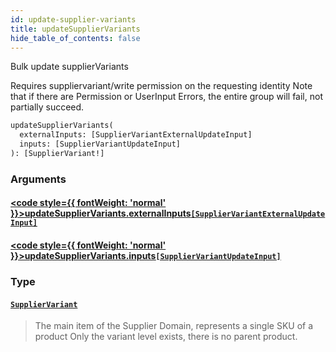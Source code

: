 ```yaml
---
id: update-supplier-variants
title: updateSupplierVariants
hide_table_of_contents: false
---
```








Bulk update supplierVariants

Requires suppliervariant/write permission on the requesting identity
Note that if there are Permission or UserInput Errors, the entire group will fail, not partially succeed.

```graphql
updateSupplierVariants(
  externalInputs: [SupplierVariantExternalUpdateInput]
  inputs: [SupplierVariantUpdateInput]
): [SupplierVariant!]
```


### Arguments

#### [<code style={{ fontWeight: 'normal' }}>updateSupplierVariants.<b>externalInputs</b></code>](#)<Bullet />[`[SupplierVariantExternalUpdateInput]`](/supply/api/graphql-admin/reference/inputs/supplier-variant-external-update-input) <Badge class="secondary" text="list"/> <Badge class="secondary" text="input"/>
> 
> 

#### [<code style={{ fontWeight: 'normal' }}>updateSupplierVariants.<b>inputs</b></code>](#)<Bullet />[`[SupplierVariantUpdateInput]`](/supply/api/graphql-admin/reference/inputs/supplier-variant-update-input) <Badge class="secondary" text="list"/> <Badge class="secondary" text="input"/>
> 
> 

### Type

#### [`SupplierVariant`](/supply/api/graphql-admin/reference/objects/supplier-variant) <Badge class="secondary" text="object"/>
> The main item of the Supplier Domain, represents a single SKU of a product
Only the variant level exists, there is no parent product.
> 





